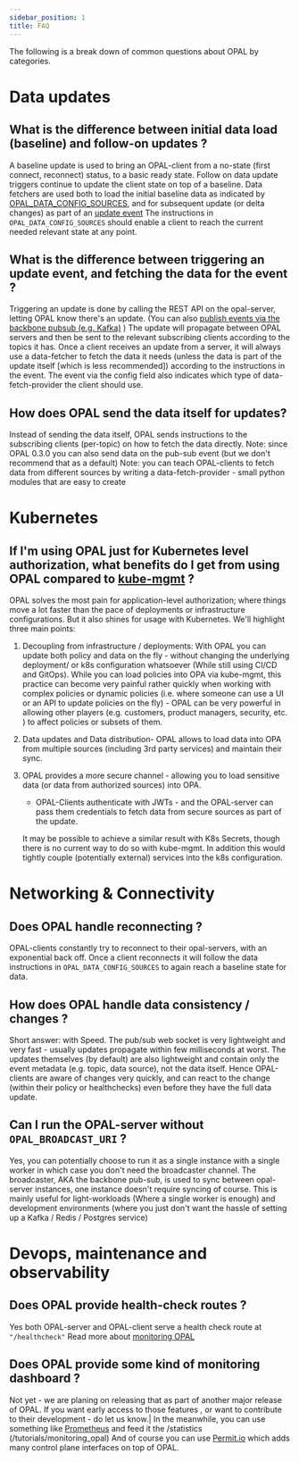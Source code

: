 ```yaml
---
sidebar_position: 1
title: FAQ
---
```


The following is a break down of common questions about OPAL by categories.

# Data updates

## What is the difference between initial data load (baseline) and follow-on updates ?

A baseline update is used to bring an OPAL-client from a no-state (first connect, reconnect) status, to a basic ready state.
Follow on data update triggers continue to update the client state on top of a baseline.
Data fetchers are used both to load the initial baseline data as indicated by [OPAL_DATA_CONFIG_SOURCES](/getting-started/running-opal/run-opal-server/data-sources#step-5-server-config---data-sources), and for subsequent update (or delta changes) as part of an [update event](/getting-started/quickstart/opal-playground/publishing-data-update)
The instructions in `OPAL_DATA_CONFIG_SOURCES` should enable a client to reach the current needed relevant state at any point.

## What is the difference between triggering an update event, and fetching the data for the event ?

Triggering an update is done by calling the REST API on the opal-server, letting OPAL know there's an update. (You can also [publish events via the backbone pubsub (e.g. Kafka)](/tutorials/run_opal_with_kafka#triggering-events-directly-from-kafka) )
The update will propagate between OPAL servers and then be sent to the relevant subscribing clients according to the topics it has.
Once a client receives an update from a server, it will always use a data-fetcher to fetch the data it needs (unless the data is part of the update itself [which is less recommended]) according to the instructions in the event.
The event via the config field also indicates which type of data-fetch-provider the client should use.

## How does OPAL send the data itself for updates?

Instead of sending the data itself, OPAL sends instructions to the subscribing clients (per-topic) on how to fetch the data directly.
Note: since OPAL 0.3.0 you can also send data on the pub-sub event (but we don't recommend that as a default)
Note: you can teach OPAL-clients to fetch data from different sources by writing a data-fetch-provider - small python modules that are easy to create

# Kubernetes

## If I'm using OPAL just for Kubernetes level authorization, what benefits do I get from using OPAL compared to [kube-mgmt](https://github.com/open-policy-agent/kube-mgmt) ?

OPAL solves the most pain for application-level authorization; where things move a lot faster than the pace of deployments or infrastructure configurations. But it also shines for usage with Kubernetes. We'll highlight three main points:

1. Decoupling from infrastructure / deployments: With OPAL you can update both policy and data on the fly - without changing the underlying deployment/ or k8s configuration whatsoever (While still using CI/CD and GitOps).
   While you can load policies into OPA via kube-mgmt, this practice can become very painful rather quickly when working with complex policies or dynamic policies (i.e. where someone can use a UI or an API to update policies on the fly) - OPAL can be very powerful in allowing other players (e.g. customers, product managers, security, etc. ) to affect policies or subsets of them.

2. Data updates and Data distribution- OPAL allows to load data into OPA from multiple sources (including 3rd party services) and maintain their sync.

3. OPAL provides a more secure channel - allowing you to load sensitive data (or data from authorized sources) into OPA.

   - OPAL-Clients authenticate with JWTs - and the OPAL-server can pass them credentials to fetch data from secure sources as part of the update.

   It may be possible to achieve a similar result with K8s Secrets, though there is no current way to do so with kube-mgmt. In addition this would tightly couple (potentially external) services into the k8s configuration.

# Networking & Connectivity

## Does OPAL handle reconnecting ?

OPAL-clients constantly try to reconnect to their opal-servers, with an exponential back off.
Once a client reconnects it will follow the data instructions in `OPAL_DATA_CONFIG_SOURCES` to again reach a baseline state for data.

## How does OPAL handle data consistency / changes ?

Short answer: with Speed.
The pub/sub web socket is very lightweight and very fast - usually updates propagate within few milliseconds at worst.
The updates themselves (by default) are also lightweight and contain only the event metadata (e.g. topic, data source), not the data itself.
Hence OPAL-clients are aware of changes very quickly, and can react to the change (within their policy or healthchecks) even before they have the full data update.

## Can I run the OPAL-server without `OPAL_BROADCAST_URI` ?

Yes, you can potentially choose to run it as a single instance with a single worker in which case you don't need the broadcaster channel. The broadcaster, AKA the backbone pub-sub, is used to sync between opal-server instances, one instance doesn't require syncing of course.
This is mainly useful for light-workloads (Where a single worker is enough) and development environments (where you just don't want the hassle of setting up a Kafka / Redis / Postgres service)

# Devops, maintenance and observability

## Does OPAL provide health-check routes ?

Yes both OPAL-server and OPAL-client serve a health check route at `"/healthcheck"`
Read more about [monitoring OPAL](/tutorials/monitoring_opal)

## Does OPAL provide some kind of monitoring dashboard ?

Not yet - we are planing on releasing that as part of another major release of OPAL.
If you want early access to those features , or want to contribute to their development - do let us know.|
In the meanwhile, you can use something like [Prometheus](https://prometheus.io/) and feed it the /statistics (/tutorials/monitoring_opal)
And of course you can use [Permit.io](https://permit.io) which adds many control plane interfaces on top of OPAL.
